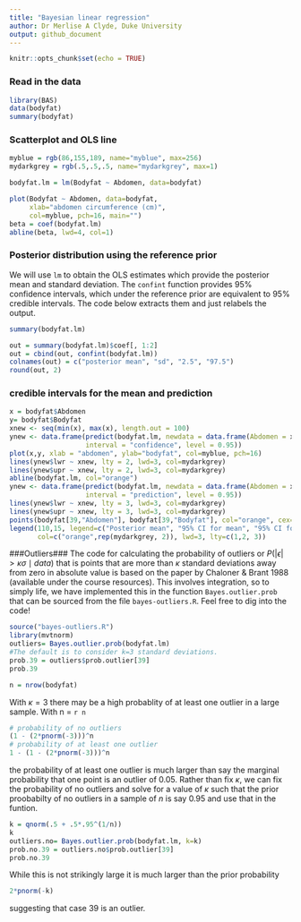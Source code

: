 ```yaml
---
title: "Bayesian linear regression"
author: Dr Merlise A Clyde, Duke University
output: github_document
---
```


```r
knitr::opts_chunk$set(echo = TRUE)
```

### Read in the data ###
```r
library(BAS)
data(bodyfat)
summary(bodyfat)
```

### Scatterplot and OLS line ###
```r
myblue = rgb(86,155,189, name="myblue", max=256)
mydarkgrey = rgb(.5,.5,.5, name="mydarkgrey", max=1)

bodyfat.lm = lm(Bodyfat ~ Abdomen, data=bodyfat)

plot(Bodyfat ~ Abdomen, data=bodyfat, 
     xlab="abdomen circumference (cm)", 
     col=myblue, pch=16, main="")
beta = coef(bodyfat.lm)
abline(beta, lwd=4, col=1)
```

### Posterior distribution using the reference prior###

We will use `lm` to obtain the OLS estimates which provide the posterior mean and standard deviation.  The `confint` function provides 95% confidence intervals, which under the reference prior are equivalent to 95% credible intervals.  The code below extracts them and just relabels the output.


```r
summary(bodyfat.lm)

out = summary(bodyfat.lm)$coef[, 1:2]
out = cbind(out, confint(bodyfat.lm))
colnames(out) = c("posterior mean", "sd", "2.5", "97.5")
round(out, 2)
```

### credible intervals for the mean and prediction ###

```r
x = bodyfat$Abdomen
y= bodyfat$Bodyfat
xnew <- seq(min(x), max(x), length.out = 100)
ynew <- data.frame(predict(bodyfat.lm, newdata = data.frame(Abdomen = xnew), 
                   interval = "confidence", level = 0.95))
plot(x,y, xlab = "abdomen", ylab="bodyfat", col=myblue, pch=16)
lines(ynew$lwr ~ xnew, lty = 2, lwd=3, col=mydarkgrey)
lines(ynew$upr ~ xnew, lty = 2, lwd=3, col=mydarkgrey)
abline(bodyfat.lm, col="orange")
ynew <- data.frame(predict(bodyfat.lm, newdata = data.frame(Abdomen = xnew), 
                   interval = "prediction", level = 0.95))
lines(ynew$lwr ~ xnew, lty = 3, lwd=3, col=mydarkgrey)
lines(ynew$upr ~ xnew, lty = 3, lwd=3, col=mydarkgrey)
points(bodyfat[39,"Abdomen"], bodyfat[39,"Bodyfat"], col="orange", cex=5)
legend(110,15, legend=c("Posterior mean", "95% CI for mean", "95% CI for predictions"), 
       col=c("orange",rep(mydarkgrey, 2)), lwd=3, lty=c(1,2, 3))

```

###Outliers###
The code for calculating the probability of outliers or 
$P(|\epsilon| > \kappa \sigma \mid data)$
that is points that are more than $\kappa$ standard deviations away from zero in absolute value is based on the paper by Chaloner & Brant 1988 (available under the course resources).  This involves integration, so to simply life, we have  implemented this in the function `Bayes.outlier.prob` that can be sourced from the file `bayes-outliers.R`.   Feel free to dig into the code!   
```r
source("bayes-outliers.R")
library(mvtnorm)
outliers= Bayes.outlier.prob(bodyfat.lm) 
#The default is to consider k=3 standard deviations.
prob.39 = outliers$prob.outlier[39]
prob.39

```

```r
n = nrow(bodyfat)
```

With $\kappa = 3$ there may be a high probablity of at least one outlier in a large sample.  With n =  `r n`
```r
# probability of no outliers
(1 - (2*pnorm(-3)))^n
# probability of at least one outlier
1 - (1 - (2*pnorm(-3)))^n
```

the probability of at least one outlier is much larger than say the marginal probability that one point is an outlier of 0.05. 
Rather than fix $\kappa$, we can fix the probability of no outliers and solve for a value of $\kappa$ such that the prior proobabilty of no outliers in a sample of $n$ is say 0.95 and use that in the funtion.
```r
k = qnorm(.5 + .5*.95^(1/n))
k
outliers.no= Bayes.outlier.prob(bodyfat.lm, k=k)
prob.no.39 = outliers.no$prob.outlier[39]
prob.no.39
```
While this is not strikingly large it is much larger than the prior probability
```r
2*pnorm(-k)
```

suggesting that case 39 is an outlier.